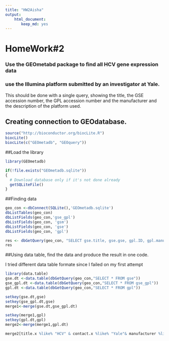 ```yaml
---
title: "HW2Aisha"
output:
    html_document:
       keep_md: yes
---
```


# **HomeWork#2**

### Use the GEOmetabd package to find all HCV gene expression data
### use the Illumina platform submitted by an investigator at Yale. 

This should be done with a single query, showing the title, the GSE accession number, the GPL accession number and the manufacturer and the description of the platform used.




## Creating connection to GEOdatabase.
```r
source("http://bioconductor.org/biocLite.R")
biocLite()
biocLite(c("GEOmetadb", "GEOquery"))
```

##Load the library
```r
library(GEOmetadb)

```



```r
if(!file.exists("GEOmetadb.sqlite"))
{
  # Download database only if it's not done already
  getSQLiteFile()
}
```

##Finding data

```r
geo_con <-dbConnect(SQLite(),'GEOmetadb.sqlite')
dbListTables(geo_con)
dbListFields(geo_con,'gse_gpl')
dbListFields(geo_con, 'gsm')
dbListFields(geo_con, 'gse')
dbListFields(geo_con, 'gpl')

```


```r
res <- dbGetQuery(geo_con, "SELECT gse.title, gse.gse, gpl.ID, gpl.manufacturer,gpl.description FROM (gse JOIN gse_gpl ON gse.gse=gse_gpl.gse)j JOIN gpl ON j.gpl=gpl.gpl  WHERE gse.Title LIKE '%HCV%' AND gpl.Title LIKE '%Illumina%' AND gse.contact LIKE '%Institute: Yale %' ")
res
```
 

##Using data table, find the data and produce the result in one code. 


I tried different data table formate  since I failed on my first attempt 
```r
library(data.table)    
gse.dt <-data.table(dbGetQuery(geo_con,"SELECT * FROM gse"))
gse_gpl.dt <-data.table(dbGetQuery(geo_con,"SELECT * FROM gse_gpl"))
gpl.dt <-data.table(dbGetQuery(geo_con,"SELECT * FROM gpl"))

setkey(gse.dt,gse)
setkey(gse_gpl.dt,gse)
merge1<-merge(gse.dt,gse_gpl.dt)

setkey(merge1,gpl)
setkey(gpl.dt,gpl)
merge2<-merge(merge1,gpl.dt)
```

```r
merge2[title.x %like% "HCV" & contact.x %like% "Yale"& manufacturer %like% "Illumina",list(gse,gpl,manufacturer,description)]
```

